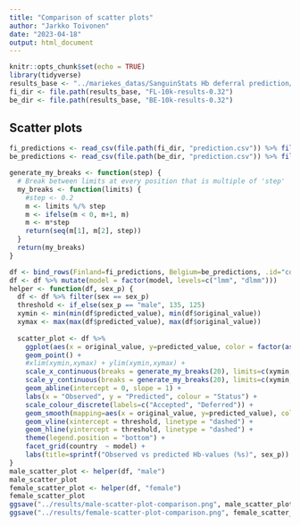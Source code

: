 ```yaml
---
title: "Comparison of scatter plots"
author: "Jarkko Toivonen"
date: "2023-04-18"
output: html_document
---
```


```r
knitr::opts_chunk$set(echo = TRUE)
library(tidyverse)
results_base <- "../mariekes_datas/SanguinStats Hb deferral prediction/results/v0.32_results"
fi_dir <- file.path(results_base, "FL-10k-results-0.32")
be_dir <- file.path(results_base, "BE-10k-results-0.32")
```

## Scatter plots

```r
fi_predictions <- read_csv(file.path(fi_dir, "prediction.csv")) %>% filter(model %in% c("lmm", "dlmm"))
be_predictions <- read_csv(file.path(be_dir, "prediction.csv")) %>% filter(model %in% c("lmm", "dlmm"))
```

```r
generate_my_breaks <- function(step) {
  # Break between limits at every position that is multiple of 'step' 
  my_breaks <- function(limits) {
    #step <- 0.2
    m <- limits %/% step
    m <- ifelse(m < 0, m+1, m)
    m <- m*step
    return(seq(m[1], m[2], step))
  }
  return(my_breaks)
}
```

```r
df <- bind_rows(Finland=fi_predictions, Belgium=be_predictions, .id="country")
df <- df %>% mutate(model = factor(model, levels=c("lmm", "dlmm")))
helper <- function(df, sex_p) {
  df <- df %>% filter(sex == sex_p)
  threshold <- if_else(sex_p == "male", 135, 125)
  xymin <- min(min(df$predicted_value), min(df$original_value))
  xymax <- max(max(df$predicted_value), max(df$original_value))
  
  scatter_plot <- df %>% 
    ggplot(aes(x = original_value, y=predicted_value, color = factor(as.integer(original_label)))) +
    geom_point() +
    #xlim(xymin,xymax) + ylim(xymin,xymax) +
    scale_x_continuous(breaks = generate_my_breaks(20), limits=c(xymin,xymax)) +
    scale_y_continuous(breaks = generate_my_breaks(20), limits=c(xymin,xymax)) +
    geom_abline(intercept = 0, slope = 1) +
    labs(x = "Observed", y = "Predicted", colour = "Status") +
    scale_colour_discrete(labels=c("Accepted", "Deferred")) +
    geom_smooth(mapping=aes(x = original_value, y=predicted_value), colour="black", show.legend = FALSE) +
    geom_vline(xintercept = threshold, linetype = "dashed") +
    geom_hline(yintercept = threshold, linetype = "dashed") +
    theme(legend.position = "bottom") +
    facet_grid(country  ~ model) +
    labs(title=sprintf("Observed vs predicted Hb-values (%s)", sex_p))
}
male_scatter_plot <- helper(df, "male")
male_scatter_plot
female_scatter_plot <- helper(df, "female")
female_scatter_plot
ggsave("../results/male-scatter-plot-comparison.png", male_scatter_plot)
ggsave("../results/female-scatter-plot-comparison.png", female_scatter_plot)
```


